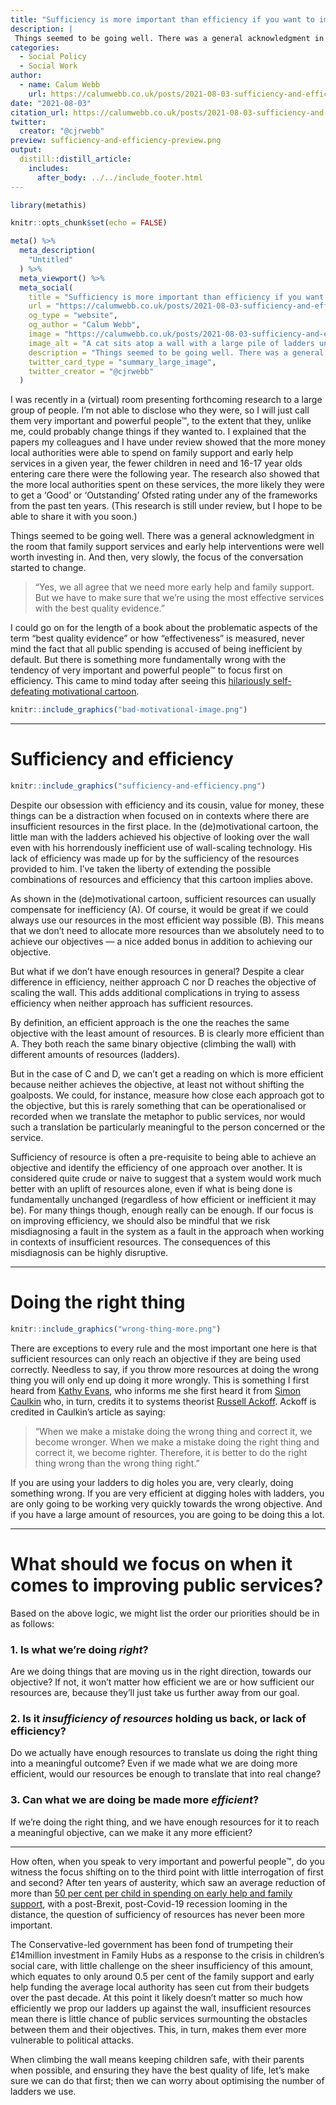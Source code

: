```yaml
---
title: "Sufficiency is more important than efficiency if you want to improve public services"
description: |
 Things seemed to be going well. There was a general acknowledgment in the room that family support services and early help interventions were well worth investing in. And then, very slowly, the focus of the conversation started to change.
categories:
  - Social Policy
  - Social Work
author:
  - name: Calum Webb
    url: https://calumwebb.co.uk/posts/2021-08-03-sufficiency-and-efficiency
date: "2021-08-03"
citation_url: https://calumwebb.co.uk/posts/2021-08-03-sufficiency-and-efficiency
twitter:
  creator: "@cjrwebb"
preview: sufficiency-and-efficiency-preview.png
output: 
  distill::distill_article:
    includes: 
      after_body: ../../include_footer.html
---
```


```r
library(metathis)

knitr::opts_chunk$set(echo = FALSE)

meta() %>%
  meta_description(
    "Untitled"
  ) %>% 
  meta_viewport() %>% 
  meta_social(
    title = "Sufficiency is more important than efficiency if you want to improve public services",
    url = "https://calumwebb.co.uk/posts/2021-08-03-sufficiency-and-efficiency",
    og_type = "website",
    og_author = "Calum Webb", 
    image = "https://calumwebb.co.uk/posts/2021-08-03-sufficiency-and-efficiency/sufficiency-and-efficiency-card-image.png", 
    image_alt = "A cat sits atop a wall with a large pile of ladders underneath it.", 
    description = "Things seemed to be going well. There was a general acknowledgment in the room that family support services and early help interventions were well worth investing in. And then, very slowly, the focus of the conversation started to change.",
    twitter_card_type = "summary_large_image",
    twitter_creator = "@cjrwebb"
  )

```

I was recently in a (virtual) room presenting forthcoming research to a large group of people. I'm not able to disclose who they were, so I will just call them very important and powerful people™, to the extent that they, unlike me, could probably change things if they wanted to. I explained that the papers my colleagues and I have under review showed that the more money local authorities were able to spend on family support and early help services in a given year, the fewer children in need and 16-17 year olds entering care there were the following year. The research also showed that the more local authorities spent on these services, the more likely they were to get a 'Good' or 'Outstanding' Ofsted rating under any of the frameworks from the past ten years. (This research is still under review, but I hope to be able to share it with you soon.)

Things seemed to be going well. There was a general acknowledgment in the room that family support services and early help interventions were well worth investing in. And then, very slowly, the focus of the conversation started to change. 

> "Yes, we all agree that we need more early help and family support. But we have to make sure that we're using the most effective services with the best quality evidence."

I could go on for the length of a book about the problematic aspects of the term "best quality evidence" or how "effectiveness" is measured, never mind the fact that all public spending is accused of being inefficient by default. But there is something more fundamentally wrong with the tendency of very important and powerful people™ to focus first on efficiency. This came to mind today after seeing this [hilariously self-defeating motivational cartoon](bad-motivational-image.png).

<aside>
```r
knitr::include_graphics("bad-motivational-image.png")
```
</aside>

---

# Sufficiency and efficiency

```r

knitr::include_graphics("sufficiency-and-efficiency.png")

```

Despite our obsession with efficiency and its cousin, value for money, these things can be a distraction when focused on in contexts where there are insufficient resources in the first place. In the (de)motivational cartoon, the little man with the ladders achieved his objective of looking over the wall even with his horrendously inefficient use of wall-scaling technology. His lack of efficiency was made up for by the sufficiency of the resources provided to him. I've taken the liberty of extending the possible combinations of resources and efficiency that this cartoon implies above. 

As shown in the (de)motivational cartoon, sufficient resources can usually compensate for inefficiency (A). Of course, it would be great if we could always use our resources in the most efficient way possible (B). This means that we don't need to allocate more resources than we absolutely need to to achieve our objectives — a nice added bonus in addition to achieving our objective. 

But what if we don't have enough resources in general? Despite a clear difference in efficiency, neither approach C nor D reaches the objective of scaling the wall. This adds additional complications in trying to assess efficiency when neither approach has sufficient resources. 

By definition, an efficient approach is the one the reaches the same objective with the least amount of resources. B is clearly more efficient than A. They both reach the same binary objective (climbing the wall) with different amounts of resources (ladders).

But in the case of C and D, we can't get a reading on which is more efficient because neither achieves the objective, at least not without shifting the goalposts. We could, for instance, measure how close each approach got to the objective, but this is rarely something that can be operationalised or recorded when we translate the metaphor to public services, nor would such a translation be particularly meaningful to the person concerned or the service. 

Sufficiency of resource is often a pre-requisite to being able to achieve an objective and identify the efficiency of one approach over another. It is considered quite crude or naive to suggest that a system would work much better with an uplift of resources alone, even if what is being done is fundamentally unchanged (regardless of how efficient or inefficient it may be). For many things though, enough really can be enough. If our focus is on improving efficiency, we should also be mindful that we risk misdiagnosing a fault in the system as a fault in the approach when working in contexts of insufficient resources. The consequences of this misdiagnosis can be highly disruptive.

---

# Doing the right thing

```r

knitr::include_graphics("wrong-thing-more.png")

```

There are exceptions to every rule and the most important one here is that sufficient resources can only reach an objective if they are being used correctly. Needless to say, if you throw more resources at doing the wrong thing you will only end up doing it more wrongly. This is something I first heard from [Kathy Evans](https://www.childrenengland.org.uk/blog/commissioning-its-time-for-clarity-about-cost-price-and-the-real-effects-of-competition), who informs me she first heard it from [Simon Caulkin](https://www.theguardian.com/business/2006/oct/01/theobserver.observerbusiness5) who, in turn, credits it to systems theorist [Russell Ackoff](https://en.wikipedia.org/wiki/Russell_L._Ackoff). Ackoff is credited in Caulkin's article as saying:

> "When we make a mistake doing the wrong thing and correct it, we become wronger. When we make a mistake doing the right thing and correct it, we become righter. Therefore, it is better to do the right thing wrong than the wrong thing right."

If you are using your ladders to dig holes you are, very clearly, doing something wrong. If you are very efficient at digging holes with ladders, you are only going to be working very quickly towards the wrong objective. And if you have a large amount of resources, you are going to be doing this a lot.

---

# What should we focus on when it comes to improving public services?

Based on the above logic, we might list the order our priorities should be in as follows:

### 1. Is what we're doing *right*?

Are we doing things that are moving us in the right direction, towards our objective? If not, it won't matter how efficient we are or how sufficient our resources are, because they'll just take us further away from our goal.

### 2. Is it _insufficiency of resources_ holding us back, or lack of efficiency?

Do we actually have enough resources to translate us doing the right thing into a meaningful outcome? Even if we made what we are doing more efficient, would our resources be enough to translate that into real change?

### 3. Can what we are doing be made more _efficient_?

If we're doing the right thing, and we have enough resources for it to reach a meaningful objective, can we make it any more efficient?

---

How often, when you speak to very important and powerful people™, do you witness the focus shifting on to the third point with little interrogation of first and second? After ten years of austerity, which saw an average reduction of more than [50 per cent per child in spending on early help and family support](https://www.tandfonline.com/doi/full/10.1080/03003930.2018.1430028), with a post-Brexit, post-Covid-19 recession looming in the distance, the question of sufficiency of resources has never been more important. 

The Conservative-led government has been fond of trumpeting their £14million investment in Family Hubs as a response to the crisis in children's social care, with little challenge on the sheer insufficiency of this amount, which equates to only around 0.5 per cent of the family support and early help funding the average local authority has seen cut from their budgets over the past decade. At this point it likely doesn't matter so much how efficiently we prop our ladders up against the wall, insufficient resources mean there is little chance of public services surmounting the obstacles between them and their objectives. This, in turn, makes them ever more vulnerable to political attacks. 

When climbing the wall means keeping children safe, with their parents when possible, and ensuring they have the best quality of life, let's make sure we can do that first; then we can worry about optimising the number of ladders we use.

